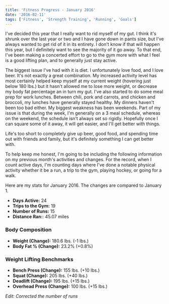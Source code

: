 ```yaml
---
title: 'Fitness Progress - January 2016'
date: '2016-02-11'
tags: ['Fitness', 'Strength Training', 'Running', 'Goals']
---
```


I've decided this year that I really want to rid myself of my gut. I think it's shrunk over the last year or two and I have gone down in pants size, but I've always wanted to get rid of it in its entirety. I don't know if that will happen this year, but I definitely want to see the majority of it go away. To that end, I've been making a concerted effort to go to the gym more with what I feel is a good lifting plan, and to generally just stay active.

The biggest issue I've had with it is diet. I unfortunately love food, and I love beer. It's not exactly a great combination. My increased activity level has most certainly helped keep myself at my current weight (hovering just below 180 lbs.) but it hasn't allowed me to lose more weight, or decrease my body fat percentage an in turn my gut. I've also started to do some meal prep for work lunches. Between chili, pork and carrots, and chicken and broccoli, my lunches have generally stayed healthy. My dinners haven't been too bad either. My biggest weakness has been weekends. Part of my issue is that during the week, I'm generally on a 3 meal schedule, whereas on the weekend, the schedule isn't always set so rigidly. Hopefully once I can square some of it away, it will get easier, and I'll get better with things.

Life's too short to completely give up beer, good food, and spending time out with friends and family, but it's definitely something I can get better with.

To help keep me honest, I'm going to be including the following information on my previous month's activities and changes. For the record, when I count active days, I'm counting days where I've done a notable physical activity whether it be a run, a trip to the gym, playing hockey, or going for a walk.

Here are my stats for January 2016. The changes are compared to January 1.

-   **Days Active:** 24
-   **Trips to the Gym:** 19
-   **Number of Runs:** 15
-   **Distance Ran:**: 45.07 miles

### Body Composition

-   **Weight (Change):** 180.6 lbs. (-1 lbs.)
-   **Body Fat % (Change):** 23.2% (+0.8%)

### Weight Lifting Benchmarks

-   **Bench Press (Change):** 155 lbs. (+10 lbs.)
-   **Squat (Change):** 205 lbs. (+40 lbs.)
-   **Deadlift (Change):** 195 lbs. (+15 lbs.)
-   **Overhead Press (Change):** 100 lbs. (+15 lbs.)

_Edit: Corrected the number of runs_
